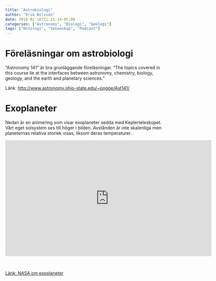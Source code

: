 ```yaml
---
title: "Astrobiologi"
author: "Erik Nilsson"
date: 2018-02-16T21:13:14-05:00
categories: ["Astronomi", "Biologi", "Geologi"]
tags: ["Ontologi", "Vetenskap", "Podcast"]
---
```


# Föreläsningar om astrobiologi

"Astronomy 141" är bra grunläggande föreläsningar. "The topics covered in this course lie at the interfaces between astronomy, chemistry, biology, geology, and the earth and planetary sciences."

Länk: <http://www.astronomy.ohio-state.edu/~pogge/Ast141/>

# Exoplaneter

Nedan är en animering som visar exoplaneter sedda med Keplerteleskopet. Vårt eget solsystem ses till höger i bilden. Avstånden är inte skalenliga men planeternas relativa storlek visas, liksom deras temperaturer.

<iframe width="655" height="368" src="https://www.youtube.com/embed/_DnDeBa0KFc" frameborder="0" allow="autoplay; encrypted-media" allowfullscreen></iframe>

</br>

[Länk: NASA om exoplaneter](https://exoplanets.nasa.gov/)
